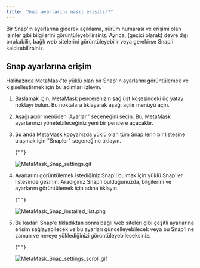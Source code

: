 ```yaml
---
title: "Snap ayarlarına nasıl erişilir?"
---
```


Bir Snap'in ayarlarına giderek açıklama, sürüm numarası ve erişimi olan izinler gibi bilgilerini görüntüleyebilirsiniz. Ayrıca, (geçici olarak) devre dışı bırakabilir, bağlı web sitelerini görüntüleyebilir veya gerekirse Snap'i kaldırabilirsiniz.

## Snap ayarlarına erişim

Halihazırda MetaMask'te yüklü olan bir Snap'in ayarlarını görüntülemek ve kişiselleştirmek için bu adımları izleyin.

1. Başlamak için, MetaMask pencerenizin sağ üst köşesindeki üç yatay noktayı bulun. Bu noktalara tıklayarak aşağı açılır menüyü açın.

2. Aşağı açılır menüden 'Ayarlar ' seçeneğini seçin. Bu, MetaMask ayarlarınızı yönetebileceğiniz yeni bir pencere açacaktır.

3. Şu anda MetaMask kopyanızda yüklü olan tüm Snap'lerin bir listesine ulaşmak için "Snapler" seçeneğine tıklayın.

   {" "}

   <div class="center-container">
     <div class="img-small">
       <img
         src={
           require("../../../../../img/metamask-snaps/how-do-snap-permissions-work/MetaMask_Snap_settings.gif")
             .default
         }
         alt="MetaMask_Snap_settings.gif"
       />
     </div>
   </div>

4. Ayarlarını görüntülemek istediğiniz Snap'i bulmak için yüklü Snap'ler listesinde gezinin. Aradığınız Snap'i bulduğunuzda, bilgilerini ve ayarlarını görüntülemek için adına tıklayın.

   {" "}

   <div class="center-container">
     <div class="img-small">
       <img
         src={
           require("../../../../../img/metamask-snaps/how-do-snap-permissions-work/MetaMask_Snap_installed_list.png")
             .default
         }
         alt="MetaMask_Snap_installed_list.png"
       />
     </div>
   </div>

5. Bu kadar! Snap'e tıkladıktan sonra bağlı web siteleri gibi çeşitli ayarlarına erişim sağlayabilecek ve bu ayarları güncelleyebilecek veya bu Snap'i ne zaman ve nereye yüklediğinizi görüntüleyebileceksiniz.

   {" "}

   <div class="center-container">
     <div class="img-small">
       <img
         src={
           require("../../../../../img/metamask-snaps/how-to-access-snap-settings/MetaMask_Snap_settings_scroll.gif")
             .default
         }
         alt="MetaMask_Snap_settings_scroll.gif"
       />
     </div>
   </div>
